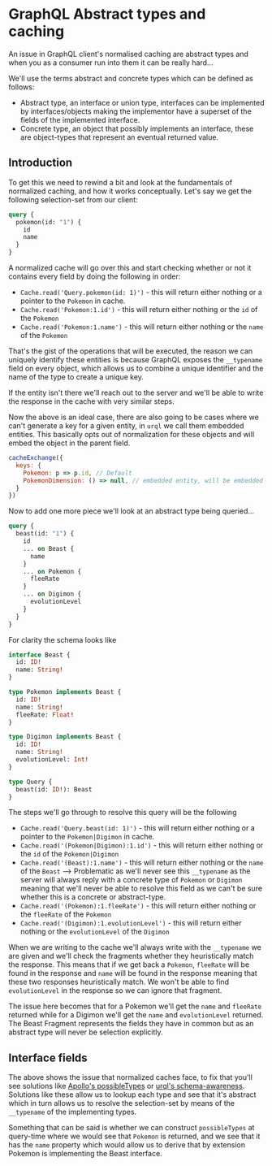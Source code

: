 
<CodeTheme />
<SEO
  title={documentProps.title}
  description={documentProps.description}
  keywords={documentProps.tags}
  image={documentProps.image}
/>

# GraphQL Abstract types and caching

An issue in GraphQL client's normalised caching are abstract types
and when you as a consumer run into them it can be really hard...

We'll use the terms abstract and concrete types which can be defined as follows:

- Abstract type, an interface or union type, interfaces can be implemented by interfaces/objects
  making the implementor have a superset of the fields of the implemented interface.
- Concrete type, an object that possibly implements an interface, these are object-types that
  represent an eventual returned value.

## Introduction

To get this we need to rewind a bit and look at the fundamentals of normalized caching,
and how it works conceptually. Let's say we get the following selection-set from our
client:

```graphql
query {
  pokemon(id: "1") {
    id
    name
  }
}
```

A normalized cache will go over this and start checking whether or not it contains every field
by doing the following in order:

- `Cache.read('Query.pokemon(id: 1)')` - this will return either nothing or a pointer to the `Pokemon`
  in cache.
- `Cache.read('Pokemon:1.id')` - this will return either nothing or the `id` of the `Pokemon`
- `Cache.read('Pokemon:1.name')` - this will return either nothing or the `name` of the `Pokemon`

That's the gist of the operations that will be executed, the reason we can uniquely identify these
entities is because GraphQL exposes the `__typename` field on every object, which allows us to combine
a unique identifier and the name of the type to create a unique key.

If the entity isn't there we'll reach out to the server and we'll be able to write the response
in the cache with very similar steps.

Now the above is an ideal case, there are also going to be cases where we can't generate a key
for a given entity, in `urql` we call them embedded entities. This basically opts out of normalization
for these objects and will embed the object in the parent field.

```js
cacheExchange({
  keys: {
    Pokemon: p => p.id, // Default
    PokemonDimension: () => null, // embedded entity, will be embedded into Pokemon.dimension
  }
})
```

Now to add one more piece we'll look at an abstract type being queried...

```graphql
query {
  beast(id: "1") {
    id
    ... on Beast {
      name
    }
    ... on Pokemon {
      fleeRate
    }
    ... on Digimon {
      evolutionLevel
    }
  }
}
```

For clarity the schema looks like

```graphql
interface Beast {
  id: ID!
  name: String!
}

type Pokemon implements Beast {
  id: ID!
  name: String!
  fleeRate: Float!
}

type Digimon implements Beast {
  id: ID!
  name: String!
  evolutionLevel: Int!
}

type Query {
  beast(id: ID!): Beast
}
```

The steps we'll go through to resolve this query will be the following

- `Cache.read('Query.beast(id: 1)')` - this will return either nothing or a pointer to the `Pokemon|Digimon`
  in cache.
- `Cache.read('(Pokemon|Digimon):1.id')` - this will return either nothing or the `id` of the `Pokemon|Digimon`
- `Cache.read('(Beast):1.name')` - this will return either nothing or the `name` of the `Beast` --> Problematic as we'll never
  see this `__typename` as the server will always reply with a concrete type of `Pokemon` or `Digimon` meaning that we'll never
  be able to resolve this field as we can't be sure whether this is a concrete or abstract-type.
- `Cache.read('(Pokemon):1.fleeRate')` - this will return either nothing or the `fleeRate` of the `Pokemon`
- `Cache.read('(Digimon):1.evolutionLevel')` - this will return either nothing or the `evolutionLevel` of the `Digimon`

When we are writing to the cache we'll always write with the `__typename` we are given and we'll check the fragments
whether they heuristically match the response. This means that if we get back a `Pokemon`, `fleeRate` will be found in the
response and `name` will be found in the response meaning that these two responses heuristically match. We won't be able
to find `evolutionLevel` in the response so we can ignore that fragment.

The issue here becomes that for a Pokemon we'll get the `name` and `fleeRate` returned while for a Digimon we'll get the `name` and
`evolutionLevel` returned. The Beast Fragment represents the fields they have in common but as an abstract type will never be selection
explicitly.

## Interface fields

The above shows the issue that normalized caches face, to fix that you'll see solutions like
[Apollo's possibleTypes](https://www.apollographql.com/docs/react/caching/cache-configuration#possibletypes) or
[urql's schema-awareness](https://formidable.com/open-source/urql/docs/graphcache/schema/#adding-interfaces-and-unions). Solutions like
these allow us to lookup each type and see that it's abstract which in turn allows us to resolve the selection-set by means of the
`__typename` of the implementing types.

Something that can be said is whether we can construct `possibleTypes` at query-time where we would see that `Pokemon` is returned, and
we see that it has the `name` property which would allow us to derive that by extension Pokemon is implementing the Beast interface.
